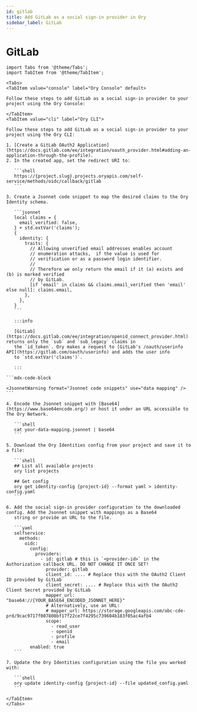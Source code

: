 ```yaml
---
id: gitlab
title: Add GitLab as a social sign-in provider in Ory
sidebar_label: GitLab
---
```


# GitLab

````mdx-code-block
import Tabs from '@theme/Tabs';
import TabItem from '@theme/TabItem';

<Tabs>
<TabItem value="console" label="Ory Console" default>

Follow these steps to add GitLab as a social sign-in provider to your project using the Ory Console:

</TabItem>
<TabItem value="cli" label="Ory CLI">

Follow these steps to add GitLab as a social sign-in provider to your project using the Ory CLI:

1. [Create a GitLab OAuth2 Application](https://docs.gitlab.com/ee/integration/oauth_provider.html#adding-an-application-through-the-profile).
2. In the created app, set the redirect URI to:

   ```shell
   https://{project.slug}.projects.oryapis.com/self-service/methods/oidc/callback/gitlab
   ```

3. Create a Jsonnet code snippet to map the desired claims to the Ory Identity schema.

   ```jsonnet
   local claims = {
     email_verified: false,
   } + std.extVar('claims');
   {
     identity: {
       traits: {
         // Allowing unverified email addresses enables account
         // enumeration attacks,  if the value is used for
         // verification or as a password login identifier.
         //
         // Therefore we only return the email if it (a) exists and (b) is marked verified
         // by GitLab.
         [if 'email' in claims && claims.email_verified then 'email' else null]: claims.email,
       },
     },
   }
   ```

   :::info

   [GitLab](https://docs.gitlab.com/ee/integration/openid_connect_provider.html) returns only the `sub` and `sub_legacy` claims in
   the `id_token`. Ory makes a request to [GitLab's /oauth/userinfo API](https://gitlab.com/oauth/userinfo) and adds the user info
   to `std.extVar('claims')`.

   :::

```mdx-code-block

<JsonnetWarning format="Jsonnet code snippets" use="data mapping" />
```

4. Encode the Jsonnet snippet with [Base64](https://www.base64encode.org/) or host it under an URL accessible to The Ory Network.

   ```shell
   cat your-data-mapping.jsonnet | base64
   ```

5. Download the Ory Identities config from your project and save it to a file:

   ```shell
   ## List all available projects
   ory list projects

   ## Get config
   ory get identity-config {project-id} --format yaml > identity-config.yaml
   ```

6. Add the social sign-in provider configuration to the downloaded config. Add the Jsonnet snippet with mappings as a Base64
   string or provide an URL to the file.

   ```yaml
   selfservice:
     methods:
       oidc:
         config:
           providers:
             - id: gitlab # this is `<provider-id>` in the Authorization callback URL. DO NOT CHANGE IT ONCE SET!
               provider: gitlab
               client_id: .... # Replace this with the OAuth2 Client ID provided by GitLab
               client_secret: .... # Replace this with the OAuth2 Client Secret provided by GitLab
               mapper_url: "base64://{YOUR_BASE64_ENCODED_JSONNET_HERE}"
               # Alternatively, use an URL:
               # mapper_url: https://storage.googleapis.com/abc-cde-prd/9cac9717f007808bf17f22ce7f4295c739604b183f05ac4afb4
               scope:
                 - read_user
                 - openid
                 - profile
                 - email
         enabled: true
   ```

7. Update the Ory Identities configuration using the file you worked with:

   ```shell
   ory update identity-config {project-id} --file updated_config.yaml
   ```

</TabItem>
</Tabs>
````
